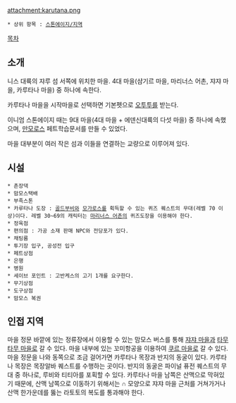 attachment:karutana.png

 * 상위 항목 : [[스톤에이지/지역]]

[[목차]]
== 소개 ==
니스 대륙의 쟈루 섬 서쪽에 위치한 마을. 4대 마을(샴기르 마을, 마리너스 어촌, 쟈쟈 마을, 카루타나 마을) 중 하나에 속한다.

카루타나 마을을 시작마을로 선택하면 기본펫으로 [[오투투]]를 받는다.

이니엄 스톤에이지 때는 9대 마을(4대 마을 + 에덴신대륙의 다섯 마을) 중 하나에 속했으며, [[만모로스]] 페트학습문서를 만들 수 있었다.

마을 대부분이 여러 작은 섬과 이들을 연결하는 교량으로 이루어져 있다.

== 시설 ==
 * 촌장댁
 * 맘모스택배
 * 부족스톤
 * 카루타나 도장 : [[골드부비]]와 [[모가로스]]를 획득할 수 있는 퀴즈 퀘스트의 무대(레벨 70 이상)이다. 레벨 30~69의 캐릭터는 [[마리너스 어촌]]의 퀴즈도장을 이용해야 한다.
 * 정육점
 * 편의점 : 가공 소재 판매 NPC와 전당포가 있다.
 * 채팅룸
 * 투기장 입구, 공성전 입구
 * 페트상점
 * 은행
 * 병원
 * 세이브 포인트 : 고반케스의 고기 1개를 요구한다.
 * 무기상점
 * 도구상점
 * 맘모스 복권

== 인접 지역 ==
마을 정문 바깥에 있는 정류장에서 이용할 수 있는 맘모스 버스를 통해 [[쟈쟈 마을]]과 [[타무타무 마을]]로 갈 수 있다.
마을 내부에 있는 꼬미항공을 이용하여 [[쿠르 마을]]로 갈 수 있다.
마을 정문을 나와 동쪽으로 조금 걸어가면 카루타나 목장과 반지의 동굴이 있다. 카루타나 목장은 목장알바 퀘스트를 수행하는 곳이다. 반지의 동굴은 파이널 퓨전 퀘스트의 무대 중 하나로, 루비와 티티아를 포획할 수 있다. 
카루타나 마을 남쪽은 산맥으로 막혀있기 때문에, 산맥 남쪽으로 이동하기 위해서는 ∩ 모양으로 쟈쟈 마을 근처를 거쳐가거나 산맥 한가운데를 뚫는 라토토의 복도를 통과해야 한다.

